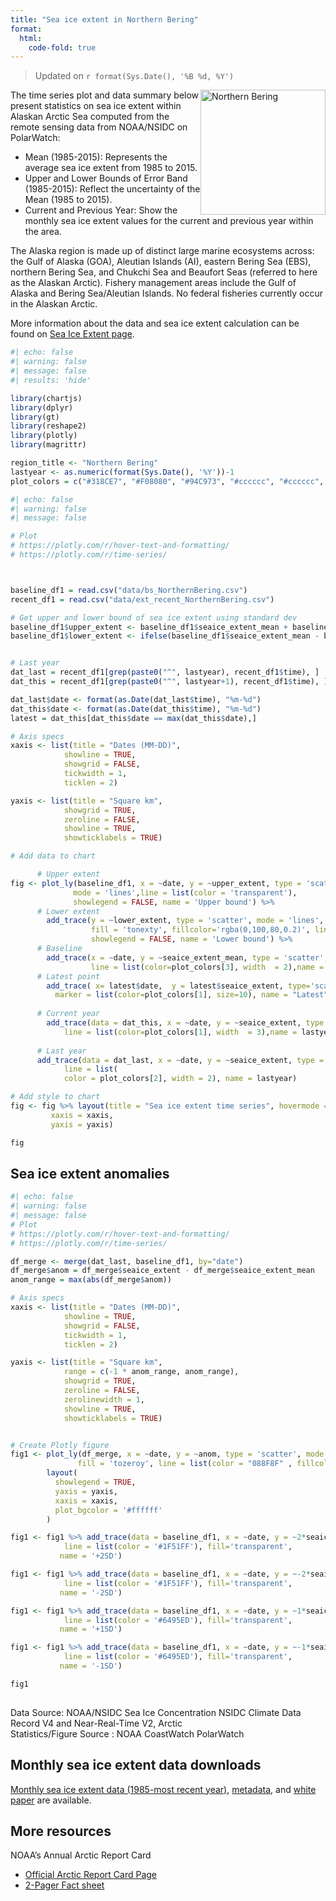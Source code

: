 ```yaml
---
title: "Sea ice extent in Northern Bering"
format: 
  html:
    code-fold: true
---
```



> Updated on `r format(Sys.Date(), '%B %d, %Y')`

<img src="img/nbering.png" alt="Northern Bering" style="float: right; width: 200px;"/>


The time series plot and data summary below present statistics on sea ice extent within Alaskan Arctic Sea
computed from the remote sensing data from NOAA/NSIDC on PolarWatch:

* Mean (1985-2015): Represents the average sea ice extent from 1985 to 2015.
* Upper and Lower Bounds of Error Band (1985-2015): Reflect the uncertainty of the Mean (1985 to 2015).
* Current and Previous Year: Show the monthly sea ice extent values for the current and previous year within the area.

The Alaska region is made up of distinct large marine ecosystems across: the Gulf of Alaska (GOA), Aleutian Islands (AI), eastern Bering Sea (EBS), northern Bering Sea, and Chukchi Sea and Beaufort Seas (referred to here as the Alaskan Arctic). Fishery management areas include the Gulf of Alaska and Bering Sea/Aleutian Islands. No federal fisheries currently occur in the Alaskan Arctic.

More information about the data and sea ice extent calculation can be found on [Sea Ice Extent page](extent.html).

```r
#| echo: false
#| warning: false
#| message: false
#| results: 'hide'

library(chartjs)
library(dplyr)
library(gt)
library(reshape2)
library(plotly)
library(magrittr)

region_title <- "Northern Bering"
lastyear <- as.numeric(format(Sys.Date(), '%Y'))-1
plot_colors = c("#318CE7", "#F08080", "#94C973", "#cccccc", "#cccccc", "#cccccc")
```



```r
#| echo: false
#| warning: false
#| message: false

# Plot
# https://plotly.com/r/hover-text-and-formatting/
# https://plotly.com/r/time-series/



baseline_df1 = read.csv("data/bs_NorthernBering.csv")
recent_df1 = read.csv("data/ext_recent_NorthernBering.csv")

# Get upper and lower bound of sea ice extent using standard dev
baseline_df1$upper_extent <- baseline_df1$seaice_extent_mean + baseline_df1$seaice_extent_std
baseline_df1$lower_extent <- ifelse(baseline_df1$seaice_extent_mean - baseline_df1$seaice_extent_std >= 0, baseline_df1$seaice_extent_mean - baseline_df1$seaice_extent_std, 0)


# Last year
dat_last = recent_df1[grep(paste0("^", lastyear), recent_df1$time), ]
dat_this = recent_df1[grep(paste0("^", lastyear+1), recent_df1$time), ]

dat_last$date <- format(as.Date(dat_last$time), "%m-%d")
dat_this$date <- format(as.Date(dat_this$time), "%m-%d")
latest = dat_this[dat_this$date == max(dat_this$date),]

# Axis specs
xaxis <- list(title = "Dates (MM-DD)",
            showline = TRUE,
            showgrid = FALSE,
            tickwidth = 1,
            ticklen = 2)

yaxis <- list(title = "Square km",
            showgrid = TRUE,
            zeroline = FALSE,
            showline = TRUE,
            showticklabels = TRUE)

# Add data to chart

      # Upper extent 
fig <- plot_ly(baseline_df1, x = ~date, y = ~upper_extent, type = 'scatter', 
              mode = 'lines',line = list(color = 'transparent'),
              showlegend = FALSE, name = 'Upper bound') %>% 
      # Lower extent 
        add_trace(y = ~lower_extent, type = 'scatter', mode = 'lines',
                  fill = 'tonexty', fillcolor='rgba(0,100,80,0.2)', line = list(color = 'transparent'),
                  showlegend = FALSE, name = 'Lower bound') %>%
      # Baseline
        add_trace(x = ~date, y = ~seaice_extent_mean, type = 'scatter', mode = 'lines',
                  line = list(color=plot_colors[3], width  = 2),name = 'Baseline') %>%   
      # Latest point
        add_trace( x= latest$date,  y = latest$seaice_extent, type='scatter', mode = 'markers',
          marker = list(color=plot_colors[1], size=10), name = "Latest") %>% 
      
      # Current year
        add_trace(data = dat_this, x = ~date, y = ~seaice_extent, type = 'scatter', mode = 'lines',
            line = list(color=plot_colors[1], width  = 3),name = lastyear + 1) %>%
      
      # Last year
      add_trace(data = dat_last, x = ~date, y = ~seaice_extent, type = 'scatter', mode = 'lines',
            line = list(
            color = plot_colors[2], width = 2), name = lastyear) 

# Add style to chart
fig <- fig %>% layout(title = "Sea ice extent time series", hovermode = "x unified", showlegend=TRUE,
         xaxis = xaxis,
         yaxis = yaxis)

fig


```



## Sea ice extent anomalies

```r
#| echo: false
#| warning: false
#| message: false
# Plot
# https://plotly.com/r/hover-text-and-formatting/
# https://plotly.com/r/time-series/

df_merge <- merge(dat_last, baseline_df1, by="date") 
df_merge$anom = df_merge$seaice_extent - df_merge$seaice_extent_mean
anom_range = max(abs(df_merge$anom))

# Axis specs
xaxis <- list(title = "Dates (MM-DD)",
            showline = TRUE,
            showgrid = FALSE,
            tickwidth = 1,
            ticklen = 2)

yaxis <- list(title = "Square km",
            range = c(-1 * anom_range, anom_range), 
            showgrid = TRUE,
            zeroline = FALSE,
            zerolinewidth = 1,
            showline = TRUE,
            showticklabels = TRUE)


# Create Plotly figure
fig1 <- plot_ly(df_merge, x = ~date, y = ~anom, type = 'scatter', mode = 'lines', 
               fill = 'tozeroy', line = list(color = "088F8F" , fillcolor = "#A2D9CE"), name="Anomalies" )%>%
        layout(
          showlegend = TRUE,
          yaxis = yaxis,
          xaxis = xaxis,
          plot_bgcolor = '#ffffff'
        )

fig1 <- fig1 %>% add_trace(data = baseline_df1, x = ~date, y = ~2*seaice_extent_std, type = 'scatter', mode = 'lines',
            line = list(color = '#1F51FF'), fill='transparent',
           name = '+2SD') 

fig1 <- fig1 %>% add_trace(data = baseline_df1, x = ~date, y = ~-2*seaice_extent_std, type = 'scatter', mode = 'lines',
            line = list(color = '#1F51FF'), fill='transparent',
           name = '-2SD') 

fig1 <- fig1 %>% add_trace(data = baseline_df1, x = ~date, y = ~1*seaice_extent_std, type = 'scatter', mode = 'lines',
            line = list(color = '#6495ED'), fill='transparent',
           name = '+1SD') 

fig1 <- fig1 %>% add_trace(data = baseline_df1, x = ~date, y = ~-1*seaice_extent_std, type = 'scatter', mode = 'lines',
            line = list(color = '#6495ED'), fill='transparent',
           name = '-1SD') 

fig1
 
```
Data Source: NOAA/NSIDC Sea Ice Concentration NSIDC Climate Data Record V4 and Near-Real-Time V2, Arctic <br/>
Statistics/Figure Source : NOAA CoastWatch PolarWatch 


## Monthly sea ice extent data downloads

[Monthly sea ice extent data (1985-most recent year)](data/nbering_yearly.csv), [metadata](), and [white paper](whitepaper.html) are available.

## More resources

NOAA's Annual Arctic Report Card

  * [Official Arctic Report Card Page](https://arctic.noaa.gov/report-card/report-card-2023/videos-and-animations-2023/)
  * [2-Pager Fact sheet](https://docs.google.com/presentation/d/1TaKzJqPx-OeYcCZZLVqcPx0n4ilq7NKBaG1Qfwp-anE/edit#slide=id.g192e9543f73_0_16)
